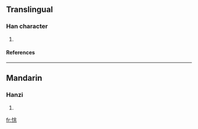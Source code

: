 ==Translingual==
===Han character===
{{Han char|rn=61|rad=心|as=07|sn=10|four=9809<sub>4</sub>|canj=心人一木 (POMD)}}
# {{defn|Han|sort=心07}}
====References====
{{Han ref|kx=0386.300|dkj=10633|dj=0719.030|hdz=42306.030|uh=6087|ud=24711|bh=D1AC|bd=53676}}
----
==Mandarin==
===Hanzi===
{{cmn-hanzi|pin=[[yù]] ([[yu4]])|wg=yü<sup>4</sup>}}
# {{defn|Mandarin}}

[[fr:悇]]